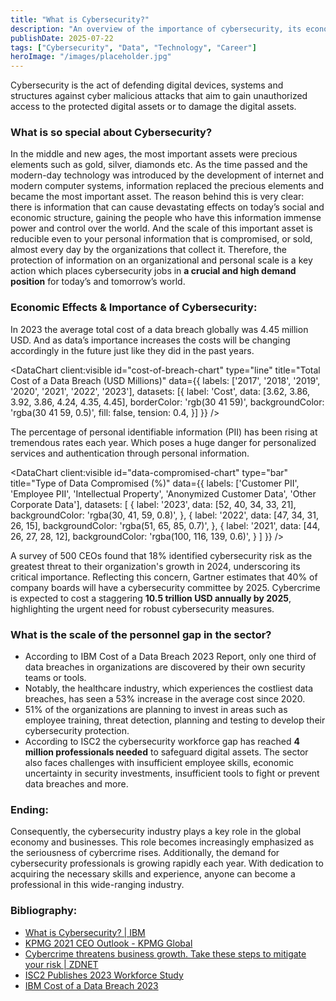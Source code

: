 ```yaml
---
title: "What is Cybersecurity?"
description: "An overview of the importance of cybersecurity, its economic impact, and the growing demand for professionals in the field."
publishDate: 2025-07-22
tags: ["Cybersecurity", "Data", "Technology", "Career"]
heroImage: "/images/placeholder.jpg"
---
```


Cybersecurity is the act of defending digital devices, systems and structures against cyber malicious attacks that aim to gain unauthorized access to the protected digital assets or to damage the digital assets.

### What is so special about Cybersecurity?

In the middle and new ages, the most important assets were precious elements such as gold, silver, diamonds etc. As the time passed and the modern-day technology was introduced by the development of internet and modern computer systems, information replaced the precious elements and became the most important asset. The reason behind this is very clear: there is information that can cause devastating effects on today’s social and economic structure, gaining the people who have this information immense power and control over the world. And the scale of this important asset is reducible even to your personal information that is compromised, or sold, almost every day by the organizations that collect it. Therefore, the protection of information on an organizational and personal scale is a key action which places cybersecurity jobs in **a crucial and high demand position** for today’s and tomorrow’s world.

### Economic Effects & Importance of Cybersecurity:

In 2023 the average total cost of a data breach globally was 4.45 million USD. And as data’s importance increases the costs will be changing accordingly in the future just like they did in the past years.

<DataChart
  client:visible
  id="cost-of-breach-chart"
  type="line"
  title="Total Cost of a Data Breach (USD Millions)"
  data={{
    labels: ['2017', '2018', '2019', '2020', '2021', '2022', '2023'],
    datasets: [{
      label: 'Cost',
      data: [3.62, 3.86, 3.92, 3.86, 4.24, 4.35, 4.45],
      borderColor: 'rgb(30 41 59)',
      backgroundColor: 'rgba(30 41 59, 0.5)',
      fill: false,
      tension: 0.4,
    }]
  }}
/>

The percentage of personal identifiable information (PII) has been rising at tremendous rates each year. Which poses a huge danger for personalized services and authentication through personal information.

<DataChart
  client:visible
  id="data-compromised-chart"
  type="bar"
  title="Type of Data Compromised (%)"
  data={{
    labels: ['Customer PII', 'Employee PII', 'Intellectual Property', 'Anonymized Customer Data', 'Other Corporate Data'],
    datasets: [
      {
        label: '2023',
        data: [52, 40, 34, 33, 21],
        backgroundColor: 'rgba(30, 41, 59, 0.8)',
      },
      {
        label: '2022',
        data: [47, 34, 31, 26, 15],
        backgroundColor: 'rgba(51, 65, 85, 0.7)',
      },
      {
        label: '2021',
        data: [44, 26, 27, 28, 12],
        backgroundColor: 'rgba(100, 116, 139, 0.6)',
      }
    ]
  }}
/>

A survey of 500 CEOs found that 18% identified cybersecurity risk as the greatest threat to their organization's growth in 2024, underscoring its critical importance. Reflecting this concern, Gartner estimates that 40% of company boards will have a cybersecurity committee by 2025. Cybercrime is expected to cost a staggering **10.5 trillion USD annually by 2025**, highlighting the urgent need for robust cybersecurity measures.

### What is the scale of the personnel gap in the sector?

- According to IBM Cost of a Data Breach 2023 Report, only one third of data breaches in organizations are discovered by their own security teams or tools. 
- Notably, the healthcare industry, which experiences the costliest data breaches, has seen a 53% increase in the average cost since 2020.
- 51% of the organizations are planning to invest in areas such as employee training, threat detection, planning and testing to develop their cybersecurity protection.
- According to ISC2 the cybersecurity workforce gap has reached **4 million professionals needed** to safeguard digital assets. The sector also faces challenges with insufficient employee skills, economic uncertainty in security investments, insufficient tools to fight or prevent data breaches and more.

### Ending:

Consequently, the cybersecurity industry plays a key role in the global economy and businesses. This role becomes increasingly emphasized as the seriousness of cybercrime rises. Additionally, the demand for cybersecurity professionals is growing rapidly each year. With dedication to acquiring the necessary skills and experience, anyone can become a professional in this wide-ranging industry.

### Bibliography:

- [What is Cybersecurity? | IBM](https://www.ibm.com/topics/cybersecurity)
- [KPMG 2021 CEO Outlook - KPMG Global](https://kpmg.com/xx/en/home/insights/2021/08/kpmg-2021-ceo-outlook.html)
- [Cybercrime threatens business growth. Take these steps to mitigate your risk | ZDNET](https://www.zdnet.com/article/cybercrime-can-be-the-biggest-threat-to-business-growth/)
- [ISC2 Publishes 2023 Workforce Study](https://www.isc2.org/Insights/2023/10/ISC2-Reveals-Workforce-Growth-But-Record-Breaking-Gap-4-Million-Cybersecurity-Professionals)
- [IBM Cost of a Data Breach 2023](https://www.ibm.com/reports/data-breach)

